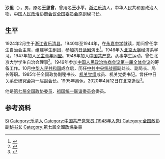 {{同名人物|沙里|沙里}}
{{Infobox officeholder
| 姓名     = 沙里
| 性别     = 男
| 职务     = {{CPPCC logo}}[[第七届全国政协委员|第七届全国政协委员]]
| 就任日期 = 1988年4月
| 卸任日期 = 1993年3月
| 职务1    = [[中国人民政治协商会议全国委员会|中国人民政治协商会议全国委员会]]副秘书长
| 秘书长1  = [[周绍铮|周绍铮]]
| 就任日期1= 1985年3月19日<ref>{{cite news |title=完成六届政协三次会议准备工作 通过新增补四十名政协委员名单 政协六届常委会第八次会议闭会 |work=[[人民日报|人民日报]] |date=1985-03-20 |page=1 |quote=会议还决定任命沙里、赵炜为全国政协副秘书长}}</ref>
| 卸任日期1= 1990年3月14日<ref>{{cite news |title=政协常委会第九次会议闭幕 |work=人民日报 |date=1990-03-15 |page=1 |quote=这次会议同意阎明复辞去全国政协副主席、常务委员、委员职务；同意周绍铮辞去全国政协秘书长职务；同意罗涵先、沙里辞去全国政协副秘书长职务}}</ref>
| 出生日期 = 1924年2月
| 出生地点 = [[浙江省|浙江省]][[乐清县|乐清县]]
| 逝世日期 = {{Dda|2020|4|12|1924|2}}
| 逝世地点 = [[北京市|北京市]]
| 民族     = [[汉族|汉族]]
| 籍贯     = 
| 职业     = [[政治人物|政治人物]]
| 政党     = [[中国共产党|中国共产党]]
}}
'''沙里'''（{{bd|1924年|2月|2020年|4月12日|catIdx=Wang}}），男，原名'''王思曾'''，曾用名'''王小平'''，[[浙江省|浙江]][[乐清县|乐清]]人，中华人民共和国政治人物，[[中国人民政治协商会议全国委员会|中国人民政治协商会议全国委员会]]原副秘书长。
== 生平 ==
1924年2月生于[[浙江省|浙江省]][[乐清县|乐清县]]。1940年至1944年，在[[永嘉中学|永嘉中学]]就读，期间曾任学生自治会主席，组建学生剧团，参加抗日[[话剧|话剧]]演出<ref>{{cite web |title=怀念琦君 |url=http://wzeg.wzer.net/art/2017/3/28/art_3942_174646.html |publisher=温州第二高级中学 |archiveurl=https://web.archive.org/web/20200929073053/http://wzeg.wzer.net/art/2017/3/28/art_3942_174646.html |archivedate=2020-09-29 |date=2017-03-28}}</ref>。1946年入[[北京大学|北京大学]]经济系学习。1947年加入[[民主青年同盟|民主青年同盟]]。1948年加入[[中国共产党|中国共产党]]。从事学生运动，曾任北京大学学生自治会理事<ref>{{cite book |editor=-{于}-俊道 |title=中国共产党名人录 |date=1997 |publisher=[[四川人民出版社|四川人民出版社]] |location=成都 |isbn=7220027621 |page=793}}</ref>。1949年参加[[中国人民政治协商会议第一届全体会议|中国人民政治协商会议第一届全体会议]]的筹备工作。10月[[中华人民共和国|中华人民共和国]]成立后，历任[[中共中央统战部|中共中央统战部]]副处长、副局长、局长等职。1985年任全国政协副秘书长、[[中国共产党中国人民政治协商会议全国委员会机关党组|机关党组]]成员、机关党委书记。曾任中日关系史研究会第一届副会长。1995年离休。2020年4月12日在北京逝世<ref>{{cite web |title=沙里同志逝世 |url=http://www.xinhuanet.com/politics/2020-05/07/c_1125953972.htm |publisher=[[新华网|新华网]] |date=2020-05-07 |access-date=2020-09-29 |archive-date=2020-08-05 |archive-url=https://web.archive.org/web/20200805090348/http://www.xinhuanet.com/politics/2020-05/07/c_1125953972.htm |dead-url=no }}</ref>。

他是[[第七届全国政协委员|第七届全国政协委员]]、[[中国人民政治协商会议全国委员会祖国统一联谊委员会|祖国统一联谊委员会]]委员。
== 参考资料 ==
{{reflist}}

{{Authority control}}
{{DEFAULTSORT:Wang王}}
[[Category:王姓|Si]]
[[Category:乐清人|Category:乐清人]]
[[Category:中国共产党党员_(1948年入党)|Category:中国共产党党员 (1948年入党)]]
[[Category:全国政协副秘书长|Category:全国政协副秘书长]]
[[Category:第七屆全國政協委員|Category:第七屆全國政協委員]]